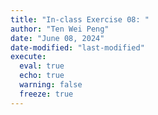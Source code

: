 ```yaml
---
title: "In-class Exercise 08: "
author: "Ten Wei Peng"
date: "June 08, 2024"
date-modified: "last-modified"
execute: 
  eval: true
  echo: true
  warning: false
  freeze: true
---
```

